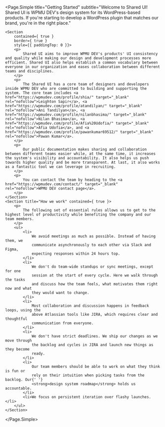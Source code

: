 
<Meta title="SUI/Getting Started" />

<Page.Simple
	title="Getting Started"
	subtitle="Welcome to Shared UI! Shared UI is WPMU DEV's design system for its WordPress-based products. If you're starting to develop a WordPress plugin that matches our brand, you're in the right place."
>
	<Section
		contained={ true }
		border={ true }
		style={{ paddingTop: 0 }}>
		<p>
			Shared UI aims to improve WPMU DEV's products' UI consistency and quality while making our design and development processes more efficient. Shared UI also helps establish a common vocabulary between everyone in our organization and eases collaboration between different teams and disciplines.
		</p>
		<p>
			The Shared UI has a core team of designers and developers inside WPMU DEV who are committed to building and supporting the system. The core team includes <a href="https://wpmudev.com/profile/shia/" target="_blank" rel="nofollow">Leighton Sapir</a>, <a href="https://wpmudev.com/profile/atandilyan/" target="_blank" rel="nofollow">Ani Tandilyan</a>, <a href="https://wpmudev.com/profile/nilanbhasima/" target="_blank" rel="nofollow">Nilan Bhasima</a>, <a href="https://wpmudev.com/profile/Afia%20Udofia/" target="_blank" rel="nofollow">Afia Udofia</a>, and <a href="https://wpmudev.com/profile/pawankumar69512/" target="_blank" rel="nofollow">Pawan Kumar</a>.
		</p>
		<p>
			Our public documentation makes sharing and collaboration between different teams easier while, at the same time, it increases the system's visibility and accountability. It also helps us push towards higher quality and be more transparent. At last, it also works as a fantastic tool we can leverage in recruiting.
		</p>
		<p>
			You can contact the team by heading to the <a href="https://wpmudev.com/contact/" target="_blank" rel="nofollow">WPMU DEV contact page</a>.
		</p>
	</Section>
	<Section title="How we work" contained={ true }>
		<p>
			The following set of essential rules allows us to get to the highest level of productivity while benefiting the company and our team members.
		</p>
		<ul>
			<li>
				We avoid meetings as much as possible. Instead of having them, we
				communicate asynchronously to each other via Slack and Figma,
				expecting responses within 24 hours top.
			</li>
			<li>
				We don't do team-wide standups or sync meetings, except for one
				session at the start of every cycle. Here we walk through the tasks
				and discuss how the team feels, what motivates them right now and what
				they would want to change.
			</li>
			<li>
				Most collaboration and discussion happens in feedback loops, using the
				above Atlassian tools like JIRA, which requires clear and thoughtful
				communication from everyone.
			</li>
			<li>
				We don't have strict deadlines. We ship our changes as we move through
				the backlog and cycles in JIRA and launch new things as they become
				ready.
			</li>
			<li>
				Our team members should be able to work on what they think is fun or
				rely on their intuition when picking tasks from the backlog. Our{' '}
				<strong>design system roadmap</strong> holds us accountable.
			</li>
			<li>We focus on persistent iteration over flashy launches.</li>
		</ul>
	</Section>
</Page.Simple>
